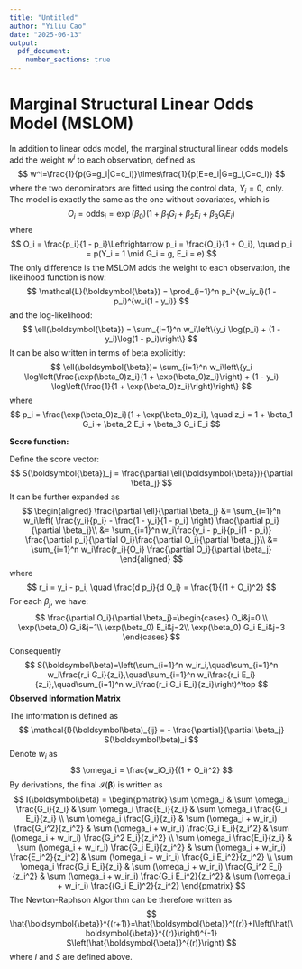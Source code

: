 ```yaml
---
title: "Untitled"
author: "Yiliu Cao"
date: "2025-06-13"
output:
  pdf_document:
    number_sections: true
---
```

# Marginal Structural Linear Odds Model (MSLOM)

In addition to linear odds model, the marginal structural linear odds models add the weight $w^i$ to each observation, defined as
$$
w^i=\frac{1}{p(G=g_i|C=c_i)}\times\frac{1}{p(E=e_i|G=g_i,C=c_i)}
$$
where the two denominators are fitted using the control data, $Y_i=0$, only. The model is exactly the same as the one without covariates, which is
$$
O_i=\operatorname{odds}_i=\exp(\beta_0)(1 + \beta_1 G_i + \beta_2 E_i + \beta_3 G_i E_i)
$$
where
$$
O_i = \frac{p_i}{1 - p_i}\Leftrightarrow p_i = \frac{O_i}{1 + O_i}, \quad p_i = p(Y_i = 1 \mid G_i = g, E_i = e)
$$
The only difference is the MSLOM adds the weight to each observation, the likelihood function is now: 
$$
\mathcal{L}(\boldsymbol{\beta}) = \prod_{i=1}^n p_i^{w_iy_i}(1 - p_i)^{w_i(1 - y_i)}
$$
and the log-likelihood:
$$
\ell(\boldsymbol{\beta}) = \sum_{i=1}^n w_i\left\{y_i \log(p_i) + (1 - y_i)\log(1 - p_i)\right\}
$$
It can be also written in terms of beta explicitly:
$$
\ell(\boldsymbol{\beta})= \sum_{i=1}^n w_i\left\{y_i \log\left(\frac{\exp(\beta_0)z_i}{1 + \exp(\beta_0)z_i}\right) + (1 - y_i) \log\left(\frac{1}{1 + \exp(\beta_0)z_i}\right)\right\}
$$
where
$$
p_i = \frac{\exp(\beta_0)z_i}{1 + \exp(\beta_0)z_i}, \quad z_i = 1 + \beta_1 G_i + \beta_2 E_i + \beta_3 G_i E_i
$$

**Score function:**

Define the score vector:
$$
S(\boldsymbol{\beta})_j = \frac{\partial \ell(\boldsymbol{\beta})}{\partial \beta_j}
$$
It can be further expanded as
$$
\begin{aligned}
\frac{\partial \ell}{\partial \beta_j} &= \sum_{i=1}^n w_i\left( \frac{y_i}{p_i} - \frac{1 - y_i}{1 - p_i} \right) \frac{\partial p_i}{\partial \beta_j}\\
&= \sum_{i=1}^n w_i\frac{y_i - p_i}{p_i(1 - p_i)} \frac{\partial p_i}{\partial O_i}\frac{\partial O_i}{\partial \beta_j}\\
&= \sum_{i=1}^n w_i\frac{r_i}{O_i} \frac{\partial O_i}{\partial \beta_j}
\end{aligned}
$$
where
$$
r_i = y_i - p_i, \quad \frac{d p_i}{d O_i} = \frac{1}{(1 + O_i)^2}
$$
For each $\beta_j$, we have:
$$
\frac{\partial O_i}{\partial \beta_j}=\begin{cases}
 O_i&j=0 \\
\exp(\beta_0) G_i&j=1\\
\exp(\beta_0) E_i&j=2\\
\exp(\beta_0) G_i E_i&j=3
\end{cases}
$$
Consequently
$$
S(\boldsymbol\beta)=\left(\sum_{i=1}^n w_ir_i,\quad\sum_{i=1}^n w_i\frac{r_i G_i}{z_i},\quad\sum_{i=1}^n w_i\frac{r_i E_i}{z_i},\quad\sum_{i=1}^n w_i\frac{r_i G_i E_i}{z_i}\right)^\top
$$
**Observed Information Matrix**

The information is defined as
$$
\mathcal{I}(\boldsymbol\beta)_{ij} = - \frac{\partial}{\partial \beta_j} S(\boldsymbol\beta)_i
$$
Denote $w_i$ as
$$
\omega_i = \frac{w_iO_i}{(1 + O_i)^2}
$$
By derivations, the final $\mathcal{I}(\boldsymbol\beta)$ is written as
$$
I(\boldsymbol\beta) = 
\begin{pmatrix}
\sum \omega_i & \sum \omega_i \frac{G_i}{z_i} & \sum \omega_i \frac{E_i}{z_i} & \sum \omega_i \frac{G_i E_i}{z_i} \\
\sum \omega_i \frac{G_i}{z_i} & \sum (\omega_i + w_ir_i) \frac{G_i^2}{z_i^2} & \sum (\omega_i + w_ir_i) \frac{G_i E_i}{z_i^2} & \sum (\omega_i + w_ir_i) \frac{G_i^2 E_i}{z_i^2} \\
\sum \omega_i \frac{E_i}{z_i} & \sum (\omega_i + w_ir_i) \frac{G_i E_i}{z_i^2} & \sum (\omega_i + w_ir_i) \frac{E_i^2}{z_i^2} & \sum (\omega_i + w_ir_i) \frac{G_i E_i^2}{z_i^2} \\
\sum \omega_i \frac{G_i E_i}{z_i} & \sum (\omega_i + w_ir_i) \frac{G_i^2 E_i}{z_i^2} & \sum (\omega_i + w_ir_i) \frac{G_i E_i^2}{z_i^2} & \sum (\omega_i + w_ir_i) \frac{(G_i E_i)^2}{z_i^2}
\end{pmatrix}
$$
The Newton-Raphson Algorithm can be therefore written as
$$
\hat{\boldsymbol{\beta}}^{(r+1)}=\hat{\boldsymbol{\beta}}^{(r)}+I\left(\hat{\boldsymbol{\beta}}^{(r)}\right)^{-1} S\left(\hat{\boldsymbol{\beta}}^{(r)}\right)
$$
where $I$ and $S$ are defined above.